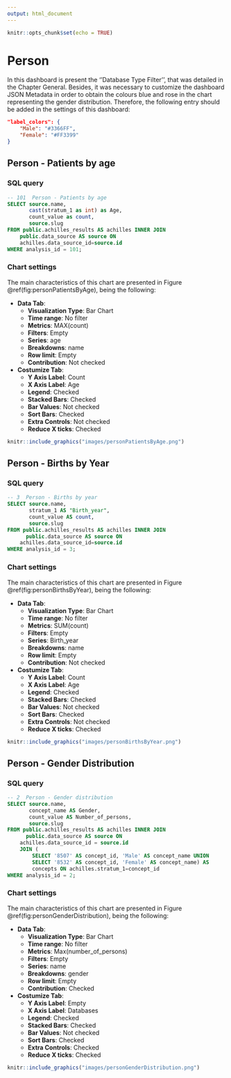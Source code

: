 ```yaml
---
output: html_document
---
```


```r
knitr::opts_chunk$set(echo = TRUE)
```

# Person


<!-- Discuss the goal of this dashboard... TO DO -->

In this dashboard is present the ''Database Type Filter'', that was detailed in the Chapter General. Besides, it was necessary to customize the dashboard JSON Metadata in order to obtain the colours blue and rose in the chart representing the gender distribution. Therefore, the following entry should be added in the settings of this dashboard:

```json
"label_colors": {
    "Male": "#3366FF", 
    "Female": "#FF3399"
}
```


## Person - Patients by age

<!-- Discuss what is important to see in this chart... TO DO -->

### SQL query

```sql
-- 101  Person - Patients by age
SELECT source.name,
       cast(stratum_1 as int) as Age,
       count_value as count, 
       source.slug
FROM public.achilles_results AS achilles INNER JOIN 
    public.data_source AS source ON 
    achilles.data_source_id=source.id
WHERE analysis_id = 101;
```

### Chart settings
  
The main characteristics of this chart are presented in Figure \@ref(fig:personPatientsByAge), being the following:

- **Data Tab**:
    - **Visualization Type**: Bar Chart
    - **Time range**: No filter
    - **Metrics**: MAX(count)
    - **Filters**: Empty
    - **Series**: age
    - **Breakdowns**: name
    - **Row limit**: Empty
    - **Contribution**: Not checked
- **Costumize Tab**:
    - **Y Axis Label**: Count
    - **X Axis Label**: Age
    - **Legend**: Checked
    - **Stacked Bars**: Checked
    - **Bar Values**: Not checked
    - **Sort Bars**: Checked
    - **Extra Controls**: Not checked
    - **Reduce X ticks**: Checked

```r
knitr::include_graphics("images/personPatientsByAge.png")
```

## Person - Births by Year

<!-- Discuss what is important to see in this chart... TO DO -->

### SQL query

```sql
-- 3  Person - Births by year
SELECT source.name,
       stratum_1 AS "Birth_year",
       count_value AS count, 
       source.slug
FROM public.achilles_results AS achilles INNER JOIN 
	  public.data_source AS source ON 
    achilles.data_source_id=source.id
WHERE analysis_id = 3;
```

### Chart settings

The main characteristics of this chart are presented in Figure \@ref(fig:personBirthsByYear), being the following:

- **Data Tab**:
    - **Visualization Type**: Bar Chart
    - **Time range**: No filter
    - **Metrics**: SUM(count)
    - **Filters**: Empty
    - **Series**: Birth_year
    - **Breakdowns**: name
    - **Row limit**: Empty
    - **Contribution**: Not checked
- **Costumize Tab**:
    - **Y Axis Label**: Count
    - **X Axis Label**: Age
    - **Legend**: Checked
    - **Stacked Bars**: Checked
    - **Bar Values**: Not checked
    - **Sort Bars**: Checked
    - **Extra Controls**: Not checked
    - **Reduce X ticks**: Checked

```r
knitr::include_graphics("images/personBirthsByYear.png")
```


## Person - Gender Distribution

<!-- Discuss what is important to see in this chart... TO DO -->

### SQL query

```sql
-- 2  Person - Gender distribution
SELECT source.name,
       concept_name AS Gender, 
       count_value AS Number_of_persons,
       source.slug
FROM public.achilles_results AS achilles INNER JOIN 
	  public.data_source AS source ON 
    achilles.data_source_id = source.id
	JOIN (
		SELECT '8507' AS concept_id, 'Male' AS concept_name UNION 
		SELECT '8532' AS concept_id, 'Female' AS concept_name) AS 
		concepts ON achilles.stratum_1=concept_id
WHERE analysis_id = 2;
```

### Chart settings

The main characteristics of this chart are presented in Figure \@ref(fig:personGenderDistribution), being the following:

- **Data Tab**:
    - **Visualization Type**: Bar Chart
    - **Time range**: No filter
    - **Metrics**: Max(number_of_persons)
    - **Filters**: Empty
    - **Series**: name
    - **Breakdowns**: gender
    - **Row limit**: Empty
    - **Contribution**: Checked
- **Costumize Tab**:
    - **Y Axis Label**: Empty
    - **X Axis Label**: Databases
    - **Legend**: Checked
    - **Stacked Bars**: Checked
    - **Bar Values**: Not checked
    - **Sort Bars**: Checked
    - **Extra Controls**: Checked
    - **Reduce X ticks**: Checked

```r
knitr::include_graphics("images/personGenderDistribution.png")
```
